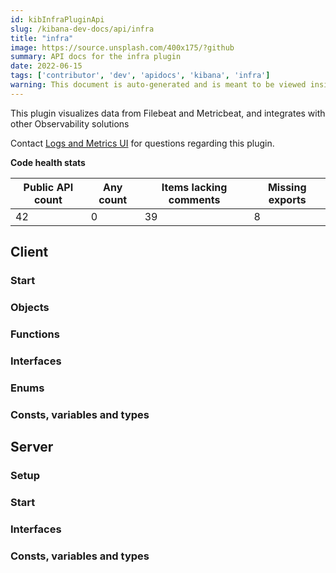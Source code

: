 ```yaml
---
id: kibInfraPluginApi
slug: /kibana-dev-docs/api/infra
title: "infra"
image: https://source.unsplash.com/400x175/?github
summary: API docs for the infra plugin
date: 2022-06-15
tags: ['contributor', 'dev', 'apidocs', 'kibana', 'infra']
warning: This document is auto-generated and is meant to be viewed inside our experimental, new docs system. Reach out in #docs-engineering for more info.
---
```


This plugin visualizes data from Filebeat and Metricbeat, and integrates with other Observability solutions

Contact [Logs and Metrics UI](https://github.com/orgs/elastic/teams/logs-metrics-ui) for questions regarding this plugin.

**Code health stats**

| Public API count  | Any count | Items lacking comments | Missing exports |
|-------------------|-----------|------------------------|-----------------|
| 42 | 0 | 39 | 8 |

## Client

### Start
<DocDefinitionList data={[infraObj.client.start]}/>

### Objects
<DocDefinitionList data={infraObj.client.objects}/>

### Functions
<DocDefinitionList data={infraObj.client.functions}/>

### Interfaces
<DocDefinitionList data={infraObj.client.interfaces}/>

### Enums
<DocDefinitionList data={infraObj.client.enums}/>

### Consts, variables and types
<DocDefinitionList data={infraObj.client.misc}/>

## Server

### Setup
<DocDefinitionList data={[infraObj.server.setup]}/>

### Start
<DocDefinitionList data={[infraObj.server.start]}/>

### Interfaces
<DocDefinitionList data={infraObj.server.interfaces}/>

### Consts, variables and types
<DocDefinitionList data={infraObj.server.misc}/>

